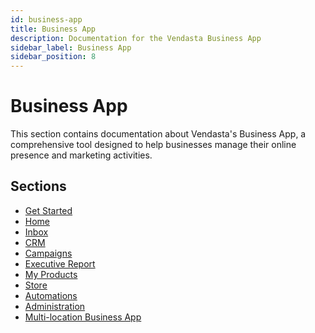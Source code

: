 ```yaml
---
id: business-app
title: Business App
description: Documentation for the Vendasta Business App
sidebar_label: Business App
sidebar_position: 8
---
```


# Business App

This section contains documentation about Vendasta's Business App, a comprehensive tool designed to help businesses manage their online presence and marketing activities.

## Sections

- [Get Started](./get-started/index.mdx)
- [Home](./home/index.mdx)
- [Inbox](./inbox/index.mdx)
- [CRM](./crm/index.mdx)
- [Campaigns](./campaigns/index.mdx)
- [Executive Report](./executive-report/index.mdx)
- [My Products](./my-products/index.mdx)
- [Store](./store/index.mdx)
- [Automations](./automations/index.mdx)
- [Administration](./administration/index.mdx)
- [Multi-location Business App](./multi-location-business-app/index.mdx)